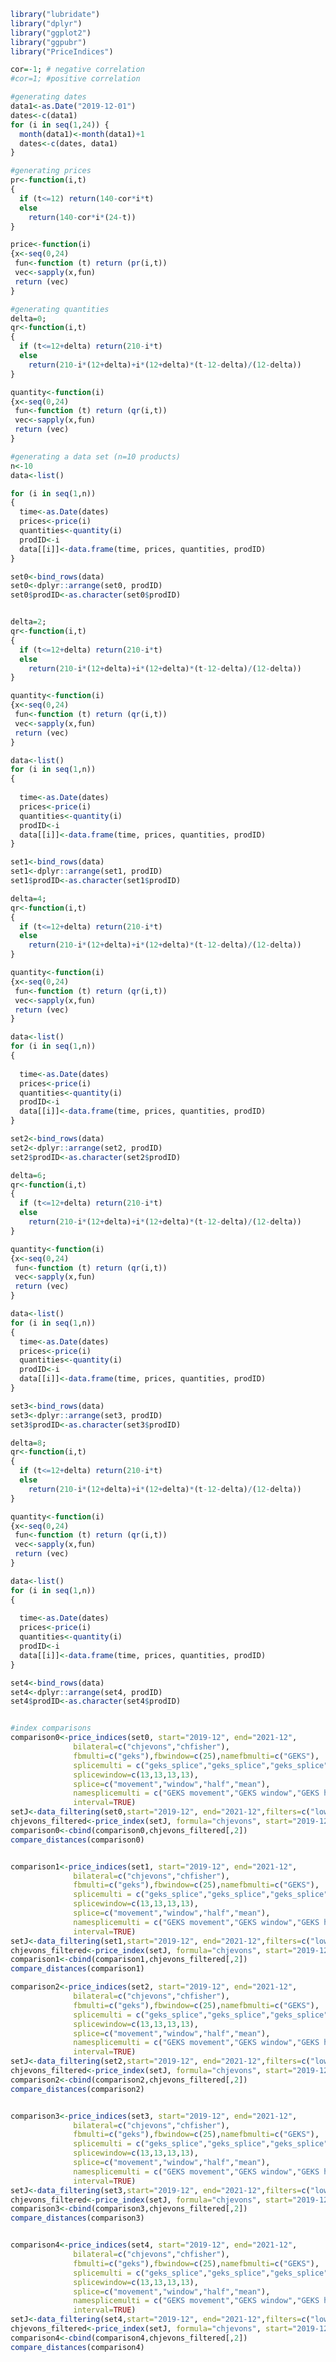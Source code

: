  

```{r}
library("lubridate")
library("dplyr")
library("ggplot2")
library("ggpubr")
library("PriceIndices")

cor=-1; # negative correlation
#cor=1; #positive correlation

#generating dates
data1<-as.Date("2019-12-01")
dates<-c(data1)
for (i in seq(1,24)) {
  month(data1)<-month(data1)+1
  dates<-c(dates, data1)
}

#generating prices
pr<-function(i,t)
{
  if (t<=12) return(140-cor*i*t)
  else
    return(140-cor*i*(24-t))
}

price<-function(i)
{x<-seq(0,24)
 fun<-function (t) return (pr(i,t))
 vec<-sapply(x,fun)
 return (vec)
}

#generating quantities
delta=0;
qr<-function(i,t)
{
  if (t<=12+delta) return(210-i*t)
  else
    return(210-i*(12+delta)+i*(12+delta)*(t-12-delta)/(12-delta))
}

quantity<-function(i)
{x<-seq(0,24)
 fun<-function (t) return (qr(i,t))
 vec<-sapply(x,fun)
 return (vec)
}

#generating a data set (n=10 products)
n<-10
data<-list()

for (i in seq(1,n))
{
  time<-as.Date(dates)
  prices<-price(i)
  quantities<-quantity(i)
  prodID<-i
  data[[i]]<-data.frame(time, prices, quantities, prodID)
}

set0<-bind_rows(data)
set0<-dplyr::arrange(set0, prodID)
set0$prodID<-as.character(set0$prodID)


delta=2;
qr<-function(i,t)
{
  if (t<=12+delta) return(210-i*t)
  else
    return(210-i*(12+delta)+i*(12+delta)*(t-12-delta)/(12-delta))
}

quantity<-function(i)
{x<-seq(0,24)
 fun<-function (t) return (qr(i,t))
 vec<-sapply(x,fun)
 return (vec)
}

data<-list()
for (i in seq(1,n))
{
  
  time<-as.Date(dates)
  prices<-price(i)
  quantities<-quantity(i)
  prodID<-i
  data[[i]]<-data.frame(time, prices, quantities, prodID)
}

set1<-bind_rows(data)
set1<-dplyr::arrange(set1, prodID)
set1$prodID<-as.character(set1$prodID)

delta=4;
qr<-function(i,t)
{
  if (t<=12+delta) return(210-i*t)
  else
    return(210-i*(12+delta)+i*(12+delta)*(t-12-delta)/(12-delta))
}

quantity<-function(i)
{x<-seq(0,24)
 fun<-function (t) return (qr(i,t))
 vec<-sapply(x,fun)
 return (vec)
}

data<-list()
for (i in seq(1,n))
{
  
  time<-as.Date(dates)
  prices<-price(i)
  quantities<-quantity(i)
  prodID<-i
  data[[i]]<-data.frame(time, prices, quantities, prodID)
}

set2<-bind_rows(data)
set2<-dplyr::arrange(set2, prodID)
set2$prodID<-as.character(set2$prodID)

delta=6;
qr<-function(i,t)
{
  if (t<=12+delta) return(210-i*t)
  else
    return(210-i*(12+delta)+i*(12+delta)*(t-12-delta)/(12-delta))
}

quantity<-function(i)
{x<-seq(0,24)
 fun<-function (t) return (qr(i,t))
 vec<-sapply(x,fun)
 return (vec)
}

data<-list()
for (i in seq(1,n))
{
  time<-as.Date(dates)
  prices<-price(i)
  quantities<-quantity(i)
  prodID<-i
  data[[i]]<-data.frame(time, prices, quantities, prodID)
}

set3<-bind_rows(data)
set3<-dplyr::arrange(set3, prodID)
set3$prodID<-as.character(set3$prodID)

delta=8;
qr<-function(i,t)
{
  if (t<=12+delta) return(210-i*t)
  else
    return(210-i*(12+delta)+i*(12+delta)*(t-12-delta)/(12-delta))
}

quantity<-function(i)
{x<-seq(0,24)
 fun<-function (t) return (qr(i,t))
 vec<-sapply(x,fun)
 return (vec)
}

data<-list()
for (i in seq(1,n))
{
  
  time<-as.Date(dates)
  prices<-price(i)
  quantities<-quantity(i)
  prodID<-i
  data[[i]]<-data.frame(time, prices, quantities, prodID)
}

set4<-bind_rows(data)
set4<-dplyr::arrange(set4, prodID)
set4$prodID<-as.character(set4$prodID)


#index comparisons
comparison0<-price_indices(set0, start="2019-12", end="2021-12", 
              bilateral=c("chjevons","chfisher"),
              fbmulti=c("geks"),fbwindow=c(25),namefbmulti=c("GEKS"), 
              splicemulti = c("geks_splice","geks_splice","geks_splice","geks_splice"),
              splicewindow=c(13,13,13,13),
              splice=c("movement","window","half","mean"),
              namesplicemulti = c("GEKS movement","GEKS window","GEKS half","GEKS mean"),
              interval=TRUE)
setJ<-data_filtering(set0,start="2019-12", end="2021-12",filters=c("lowsales"), interval=TRUE)
chjevons_filtered<-price_index(setJ, formula="chjevons", start="2019-12", end="2021-12",interval=TRUE)
comparison0<-cbind(comparison0,chjevons_filtered[,2])
compare_distances(comparison0)


comparison1<-price_indices(set1, start="2019-12", end="2021-12", 
              bilateral=c("chjevons","chfisher"),
              fbmulti=c("geks"),fbwindow=c(25),namefbmulti=c("GEKS"), 
              splicemulti = c("geks_splice","geks_splice","geks_splice","geks_splice"),
              splicewindow=c(13,13,13,13),
              splice=c("movement","window","half","mean"),
              namesplicemulti = c("GEKS movement","GEKS window","GEKS half","GEKS mean"),
              interval=TRUE)
setJ<-data_filtering(set1,start="2019-12", end="2021-12",filters=c("lowsales"), interval=TRUE)
chjevons_filtered<-price_index(setJ, formula="chjevons", start="2019-12", end="2021-12",interval=TRUE)
comparison1<-cbind(comparison1,chjevons_filtered[,2])
compare_distances(comparison1)

comparison2<-price_indices(set2, start="2019-12", end="2021-12", 
              bilateral=c("chjevons","chfisher"),
              fbmulti=c("geks"),fbwindow=c(25),namefbmulti=c("GEKS"), 
              splicemulti = c("geks_splice","geks_splice","geks_splice","geks_splice"),
              splicewindow=c(13,13,13,13),
              splice=c("movement","window","half","mean"),
              namesplicemulti = c("GEKS movement","GEKS window","GEKS half","GEKS mean"),
              interval=TRUE)
setJ<-data_filtering(set2,start="2019-12", end="2021-12",filters=c("lowsales"), interval=TRUE)
chjevons_filtered<-price_index(setJ, formula="chjevons", start="2019-12", end="2021-12",interval=TRUE)
comparison2<-cbind(comparison2,chjevons_filtered[,2])
compare_distances(comparison2)


comparison3<-price_indices(set3, start="2019-12", end="2021-12", 
              bilateral=c("chjevons","chfisher"),
              fbmulti=c("geks"),fbwindow=c(25),namefbmulti=c("GEKS"), 
              splicemulti = c("geks_splice","geks_splice","geks_splice","geks_splice"),
              splicewindow=c(13,13,13,13),
              splice=c("movement","window","half","mean"),
              namesplicemulti = c("GEKS movement","GEKS window","GEKS half","GEKS mean"),
              interval=TRUE)
setJ<-data_filtering(set3,start="2019-12", end="2021-12",filters=c("lowsales"), interval=TRUE)
chjevons_filtered<-price_index(setJ, formula="chjevons", start="2019-12", end="2021-12",interval=TRUE)
comparison3<-cbind(comparison3,chjevons_filtered[,2])
compare_distances(comparison3)


comparison4<-price_indices(set4, start="2019-12", end="2021-12", 
              bilateral=c("chjevons","chfisher"),
              fbmulti=c("geks"),fbwindow=c(25),namefbmulti=c("GEKS"), 
              splicemulti = c("geks_splice","geks_splice","geks_splice","geks_splice"),
              splicewindow=c(13,13,13,13),
              splice=c("movement","window","half","mean"),
              namesplicemulti = c("GEKS movement","GEKS window","GEKS half","GEKS mean"),
              interval=TRUE)
setJ<-data_filtering(set4,start="2019-12", end="2021-12",filters=c("lowsales"), interval=TRUE)
chjevons_filtered<-price_index(setJ, formula="chjevons", start="2019-12", end="2021-12",interval=TRUE)
comparison4<-cbind(comparison4,chjevons_filtered[,2])
compare_distances(comparison4)

```

